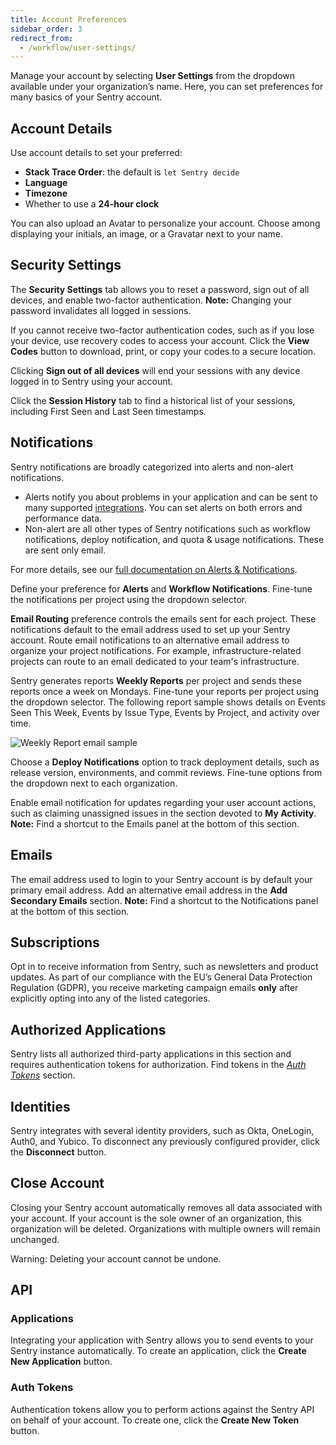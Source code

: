 ```yaml
---
title: Account Preferences
sidebar_order: 3
redirect_from:
  - /workflow/user-settings/
---
```


Manage your account by selecting **User Settings** from the dropdown available under your organization’s name. Here, you can set preferences for many basics of your Sentry account.

## Account Details

Use account details to set your preferred:

- **Stack Trace Order**: the default is `let Sentry decide`
- **Language**
- **Timezone**
- Whether to use a **24-hour clock**

You can also upload an Avatar to personalize your account. Choose among displaying your initials, an image, or a Gravatar next to your name.

## Security Settings

The **Security Settings** tab allows you to reset a password, sign out of all devices, and enable two-factor authentication. **Note:** Changing your password invalidates all logged in sessions.

If you cannot receive two-factor authentication codes, such as if you lose your device, use recovery codes to access your account. Click the **View Codes** button to download, print, or copy your codes to a secure location.

Clicking **Sign out of all devices** will end your sessions with any device logged in to Sentry using your account.

Click the **Session History** tab to find a historical list of your sessions, including First Seen and Last Seen timestamps.

## Notifications

Sentry notifications are broadly categorized into alerts and non-alert notifications.

- Alerts notify you about problems in your application and can be sent to many supported [integrations](/workflow/integrations/#webhook-alerts). You can set alerts on both errors and performance data.
- Non-alert are all other types of Sentry notifications such as workflow notifications, deploy notification, and quota & usage notifications. These are sent only email.

For more details, see our [full documentation on Alerts & Notifications](/workflow/alerts-notifications/).

Define your preference for **Alerts** and **Workflow Notifications**. Fine-tune the notifications per project using the dropdown selector.

**Email Routing** preference controls the emails sent for each project. These notifications default to the email address used to set up your Sentry account. Route email notifications to an alternative email address to organize your project notifications. For example, infrastructure-related projects can route to an email dedicated to your team's infrastructure.

Sentry generates reports **Weekly Reports** per project and sends these reports once a week on Mondays. Fine-tune your reports per project using the dropdown selector. The following report sample shows details on Events Seen This Week, Events by Issue Type, Events by Project, and activity over time.

![Weekly Report email sample](us-ereport.png)

Choose a **Deploy Notifications** option to track deployment details, such as release version, environments, and commit reviews. Fine-tune options from the dropdown next to each organization.

Enable email notification for updates regarding your user account actions, such as claiming unassigned issues in the section devoted to **My Activity**. **Note:** Find a shortcut to the Emails panel at the bottom of this section.

## Emails

The email address used to login to your Sentry account is by default your primary email address. Add an alternative email address in the **Add Secondary Emails** section. **Note:** Find a shortcut to the Notifications panel at the bottom of this section.

## Subscriptions

Opt in to receive information from Sentry, such as newsletters and product updates. As part of our compliance with the EU’s General Data Protection Regulation (GDPR), you receive marketing campaign emails **only** after explicitly opting into any of the listed categories.

## Authorized Applications

Sentry lists all authorized third-party applications in this section and requires authentication tokens for authorization. Find tokens in the [_Auth Tokens_](https://sentry.io/api/) section.

## Identities

Sentry integrates with several identity providers, such as Okta, OneLogin, Auth0, and Yubico. To disconnect any previously configured provider, click the **Disconnect** button.

## Close Account

Closing your Sentry account automatically removes all data associated with your account. If your account is the sole owner of an organization, this organization will be deleted. Organizations with multiple owners will remain unchanged.

<Alert level="warning">Warning: Deleting your account cannot be undone.</Alert>

## API

### Applications

Integrating your application with Sentry allows you to send events to your Sentry instance automatically. To create an application, click the **Create New Application** button.

### Auth Tokens

Authentication tokens allow you to perform actions against the Sentry API on behalf of your account. To create one, click the **Create New Token** button.
